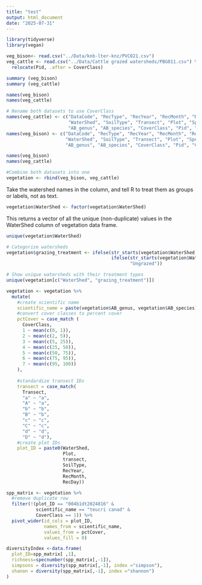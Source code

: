 ```yaml
---
title: "test"
output: html_document
date: "2025-07-31"
---
```


```r
library(tidyverse)
library(vegan)
```

```r
veg_bison<- read.csv("../Data/knb-lter-knz/PVC021.csv")
veg_cattle <- read.csv("../Data/Cattle grazed watersheds/PBG011.csv") %>%
  relocate(Pid, .after = CoverClass)
```

```r
summary (veg_bison)
summary (veg_cattle)
```

```r
names(veg_bison)
names(veg_cattle)
```

```r
# Rename both datasets to use CoverClass
names(veg_cattle) <- c("DataCode", "RecType", "RecYear", "RecMonth", "RecDay",
                       "WaterShed", "SoilType", "Transect", "Plot", "SpeCode",
                       "AB_genus", "AB_species", "CoverClass", "Pid", "Comments")
names(veg_bison) <- c("DataCode", "RecType", "RecYear", "RecMonth", "RecDay",
                      "WaterShed", "SoilType", "Transect", "Plot", "SpeCode",
                      "AB_genus", "AB_species", "CoverClass", "Pid", "Comments")
```

```r
names(veg_bison)
names(veg_cattle)
```

```r
#Combine both datasets into one
vegetation <- rbind(veg_bison, veg_cattle)
```
Take the watershed names in the column, and tell R to treat them as groups or labels, not as text.
```r
vegetation$WaterShed <- factor(vegetation$WaterShed)
```
This returns a vector of all the unique (non-duplicate) values in the WaterShed column of vegetation data frame.
```r
unique(vegetation$WaterShed)
```
```r
# Categorize watersheds
vegetation$grazing_treatment <- ifelse(str_starts(vegetation$WaterShed, "C"),"Cattle Grazed",
                                       ifelse(str_starts(vegetation$WaterShed, "n"), "Bison Grazed", 
                                              "Ungrazed"))

# Show unique watersheds with their treatment types
unique(vegetation[c("WaterShed", "grazing_treatment")])
```


```r
vegetation <- vegetation %>%
  mutate(
    #create scientific name
    scientific_name = paste(vegetation$AB_genus, vegetation$AB_species),
    #convert cover classes to percent cover
    pctCover = case_match (
      CoverClass, 
      1 ~ mean(c(0, 1)),
      2 ~ mean(c(2, 5)),
      3 ~ mean(c(5, 25)),
      4 ~ mean(c(25, 50)),
      5 ~ mean(c(50, 75)),
      6 ~ mean(c(75, 95)),
      7 ~ mean(c(95, 100))
    ),
    
    #standardize transect IDs
    transect = case_match(
      Transect,
      "a" ~ "a",
      "A" ~ "a",
      "b" ~ "b",
      "B" ~ "b",
      "c" ~ "c",
      "C" ~ "c",
      "d" ~ "d",
      "D" ~ "d"),
    #create plot IDs
    plot_ID = paste0(WaterShed,
                     Plot,
                     transect,
                     SoilType,
                     RecYear,
                     RecMonth,
                     RecDay))
```

```r
spp_matrix <- vegetation %>% 
  #remove duplicate row
  filter(!(plot_ID == "004b1dt2024816" &
           scientific_name == "teucri canad" &
           CoverClass == 1)) %>% 
  pivot_wider(id_cols = plot_ID,
              names_from = scientific_name,
              values_from = pctCover,
              values_fill = 0)
```

```r
diversityIndex <-data.frame(
  plot_ID=spp_matrix[ ,1],
  richness=specnumber(spp_matrix[,-1]),
  simpsons = diversity(spp_matrix[,-1], index ="simpson"),
  shanon = diversity(spp_matrix[,-1], index ="shannon")
)
```

